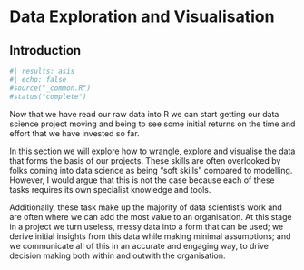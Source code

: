 # Data Exploration and Visualisation

## Introduction {#edav-introduction .unnumbered}

```r
#| results: asis
#| echo: false
#source("_common.R")
#status("complete")
```


Now that we have read our raw data into R we can start getting our data science project moving and being to see some initial returns on the time and effort that we have invested so far. 

In this section we will explore how to wrangle, explore and visualise the data that forms the basis of our projects. These skills are often overlooked by folks coming into data science as being "soft skills" compared to modelling. However, I would argue that this is not the case because each of these tasks requires its own specialist knowledge and tools.

Additionally, these task make up the majority of data scientist's work and are often where we can add the most value to an organisation. At this stage in a project we turn useless, messy data into a form that can be used; we derive initial insights from this data while making minimal assumptions; and we communicate all of this in an accurate and engaging way, to drive decision making both within and outwith the organisation.
